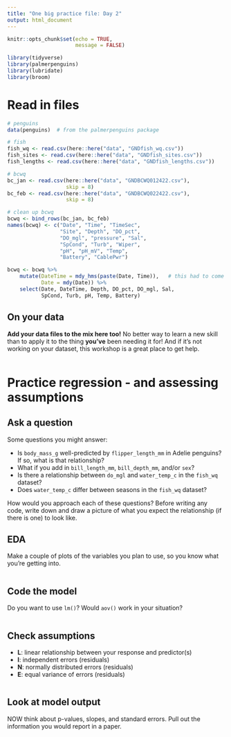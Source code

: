 ```yaml
---
title: "One big practice file: Day 2"
output: html_document
---
```


```r
knitr::opts_chunk$set(echo = TRUE,
                      message = FALSE)
```

```r
library(tidyverse)
library(palmerpenguins)
library(lubridate)
library(broom)
```



# Read in files  

```r
# penguins
data(penguins)  # from the palmerpenguins package

# fish
fish_wq <- read.csv(here::here("data", "GNDfish_wq.csv"))
fish_sites <- read.csv(here::here("data", "GNDfish_sites.csv"))
fish_lengths <- read.csv(here::here("data", "GNDfish_lengths.csv"))

# bcwq
bc_jan <- read.csv(here::here("data", "GNDBCWQ012422.csv"),
                   skip = 8)
bc_feb <- read.csv(here::here("data", "GNDBCWQ022422.csv"),
                   skip = 8)

# clean up bcwq
bcwq <- bind_rows(bc_jan, bc_feb) 
names(bcwq) <- c("Date", "Time", "TimeSec",
                 "Site", "Depth", "DO_pct",
                 "DO_mgl", "pressure", "Sal",
                 "SpCond", "Turb", "Wiper",
                 "pH", "pH_mV", "Temp",
                 "Battery", "CablePwr")

bcwq <- bcwq %>% 
    mutate(DateTime = mdy_hms(paste(Date, Time)),   # this had to come before the date conversion itself
           Date = mdy(Date)) %>% 
    select(Date, DateTime, Depth, DO_pct, DO_mgl, Sal,
           SpCond, Turb, pH, Temp, Battery)
```



## On your data  

**Add your data files to the mix here too!** No better way to learn a new skill than to apply it to the thing **you've** been needing it for! And if it's not working on your dataset, this workshop is a great place to get help.  

```r


```



# Practice regression - and assessing assumptions   

## Ask a question  

Some questions you might answer:  

+  Is `body_mass_g` well-predicted by `flipper_length_mm` in Adelie penguins? If so, what is that relationship?    
+  What if you add in `bill_length_mm`, `bill_depth_mm`, and/or `sex`?  
+  Is there a relationship between `do_mgl` and `water_temp_c` in the `fish_wq` dataset?  
+  Does `water_temp_c` differ between seasons in the `fish_wq` dataset?  


How would you approach each of these questions? Before writing any code, write down and draw a picture of what you expect the relationship (if there is one) to look like.  

## EDA  

Make a couple of plots of the variables you plan to use, so you know what you're getting into.  

```r


```


## Code the model  

Do you want to use `lm()`? Would `aov()` work in your situation?  

```r


```


## Check assumptions  

+  **L**: linear relationship between your response and predictor(s)  
+  **I**: independent errors (residuals)  
+  **N**: normally distributed errors (residuals)  
+  **E**: equal variance of errors (residuals)  

```r


```


## Look at model output  

NOW think about p-values, slopes, and standard errors. Pull out the information you would report in a paper.  

```r


```

